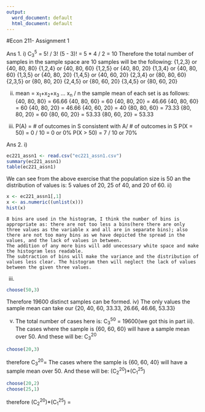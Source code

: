 ```yaml
---
output:
  word_document: default
  html_document: default
---
```

#Econ 211- Assignment 1

Ans 1. 
  i) 
    C~3~^5^ = 5! / 3! (5 - 3)! = 5 * 4 / 2 = 10
    Therefore the total number of samples in the sample space are 10
    samples will be the following:
        {1,2,3} or {40, 80, 80} 
        {1,2,4} or {40, 80, 60}
        {1,2,5} or {40, 80, 20}
        {1,3,4} or {40, 80, 60}
        {1,3,5} or {40, 80, 20}
        {1,4,5} or {40, 60, 20}
        {2,3,4} or {80, 80, 60}
        {2,3,5} or {80, 80, 20}
        {2,4,5} or {80, 60, 20}
        {3,4,5} or {80, 60, 20}
        
ii)
    mean = x~1~+x~2~+x~3~ ... x~n~ / n
    the sample mean of each set is as follows:
    {40, 80, 80} = 66.66
    {40, 80, 60} = 60
    {40, 80, 20} = 46.66
    {40, 80, 60} = 60
    {40, 80, 20} = 46.66
    {40, 60, 20} = 40
    {80, 80, 60} = 73.33
    {80, 80, 20} = 60
    {80, 60, 20} = 53.33
    {80, 60, 20} = 53.33
    
iii)
    P(A) = # of outcomes in S consistent with A/ # of outcomes in S
    P(X = 50) = 0 / 10 = 0 or 0%
    P(X > 50) = 7 / 10 or 70%
    
Ans 2.
  i)
```r
ec221_assn1 <- read.csv("ec221_assn1.csv")
summary(ec221_assn1)
table(ec221_assn1)
```
  We can see from the above exercise that the population size is 50 an the distribution of values is: 5 values of 20, 25 of 40, and 20 of 60.
 ii)
```r
x <- ec221_assn1[,1]
x <- as.numeric((unlist(x)))
hist(x)
```
    8 bins are used in the histogram, I think the number of bins is appropriate as: there are not too less a bins(here there are only three values as the variable x and all are in separate bins); also there are not too many bins as we have depicted the spread in the values, and the lack of values in between. 
    The addition of any more bins will add unecessary white space and make the histogram less readable.
    The subtraction of bins will make the variance and the distribution of values less clear. The histogram then will neglect the lack of values between the given three values.
  iii)
```r
choose(50,3)
```
Therefore 19600 distinct samples can be formed.
  iv) 
    The only values the sample mean can take our 
    {20, 
    40,
    60, 
    33.33, 
    26.66, 
    46.66, 
    53.33}
    
v) The total number of cases here is: C~3~^50^ = 19600(we got this in part iii).
The cases where the sample is {60, 60, 60} will have a sample mean over 50. And these will be:
C~3~^20^
```r
choose(20,3)
```
therefore C~3~^20^= 
The cases where the sample is {60, 60, 40} will have a sample mean over 50. And these will be:
(C~2~^20^)*(C~1~^25^)
```r
choose(20,2)
choose(25,1)
```
therefore (C~2~^20^)*(C~1~^25^) =